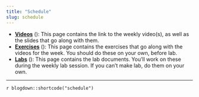 ```yaml
---
title: "Schedule"
slug: schedule
---
```


- [**Videos**](/videos/) (<i class="fas fa-video"></i>): This page contains the link to the weekly video(s), as well as the slides that go along with them.
- [**Exercises**](/exercises/) (<i class="fas fa-laptop-code"></i>): This page contains the exercises that go along with the videos for the week. You should do these on your own, before lab.
- [**Labs**](/labs/) (<i class="fas fa-chalkboard-teacher"></i>): This page contains the lab documents. You'll work on these during the weekly lab session. If you can't make lab, do them on your own.

---

`r blogdown::shortcode("schedule")`
